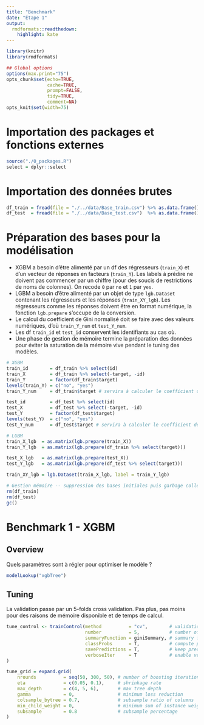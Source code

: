 ```yaml
---
title: "Benchmark"
date: "Étape 1"
output:
  rmdformats::readthedown:
    highlight: kate
---
```



```r
library(knitr)
library(rmdformats)

## Global options
options(max.print="75")
opts_chunk$set(echo=TRUE,
               cache=TRUE,
               prompt=FALSE,
               tidy=TRUE,
               comment=NA)
opts_knit$set(width=75)
```

# Importation des packages et fonctions externes

```r
source("./0_packages.R")
select = dplyr::select
```

# Importation des données brutes

```r
df_train = fread(file = "./../data/Base_train.csv") %>% as.data.frame()
df_test  = fread(file = "./../data/Base_test.csv")  %>% as.data.frame()
```

# Préparation des bases pour la modélisation

* XGBM a besoin d'être alimenté par un df des régresseurs (`train_X`) et d'un vecteur de réponses en facteurs (`train_Y`). Les labels à prédire ne doivent pas commencer par un chiffre (pour des soucis de restrictions de noms de colonnes). On recode `0` par `no` et `1` par `yes`.
* LGBM a besoin d'être alimenté par un objet de type `lgb.Dataset` contenant les régresseurs et les réponses (`train_XY_lgb`). Les régresseurs comme les réponses doivent être en format numérique, la fonction `lgb.prepare` s'occupe de la conversion.
* Le calcul du coefficient de Gini normalisé doit se faire avec des valeurs numériques, d'où `train_Y_num` et `test_Y_num`.
* Les df `train_id` et `test_id` conservent les identifiants au cas où.
* Une phase de gestion de mémoire termine la préparation des données pour éviter la saturation de la mémoire vive pendant le tuning des modèles.

```r
# XGBM
train_id        = df_train %>% select(id)
train_X         = df_train %>% select(-target, -id)
train_Y         = factor(df_train$target)
levels(train_Y) = c("no", "yes")
train_Y_num     = df_train$target # servira à calculer le coefficient de Gini

test_id         = df_test %>% select(id)
test_X          = df_test %>% select(-target, -id)
test_Y          = factor(df_test$target)
levels(test_Y)  = c("no", "yes")
test_Y_num      = df_test$target # servira à calculer le coefficient de Gini

# LGBM
train_X_lgb  = as.matrix(lgb.prepare(train_X))
train_Y_lgb  = as.matrix(lgb.prepare(df_train %>% select(target)))

test_X_lgb   = as.matrix(lgb.prepare(test_X))
test_Y_lgb   = as.matrix(lgb.prepare(df_test %>% select(target)))

train_XY_lgb = lgb.Dataset(train_X_lgb, label = train_Y_lgb)

# Gestion mémoire -- suppression des bases initiales puis garbage collection.
rm(df_train)
rm(df_test)
gc()
```

# Benchmark 1 - XGBM

## Overview

Quels paramètres sont à régler pour optimiser le modèle ?

```r
modelLookup("xgbTree")
```

## Tuning

La validation passe par un 5-folds cross validation. Pas plus, pas moins pour des raisons de mémoire disponible et de temps de calcul.

```r
tune_control <- trainControl(method          = "cv",        # validation method
                             number          = 5,           # number of CV folds
                             summaryFunction = giniSummary, # summary for evaluation
                             classProbs      = T,           # compute probabilities
                             savePredictions = T,           # keep predictions in object
                             verboseIter     = T            # enable verbose
)

tune_grid = expand.grid(
    nrounds          = seq(50, 300, 50), # number of boosting iterations
    eta              = c(0.05, 0.1),     # shrinkage rate
    max_depth        = c(4, 5, 6),       # max tree depth
    gamma            = 0,                # minimum loss reduction
    colsample_bytree = 0.7,              # subsample ratio of columns
    min_child_weight = 0,                # minimum sum of instance weight
    subsample        = 0.8               # subsample percentage
)
```